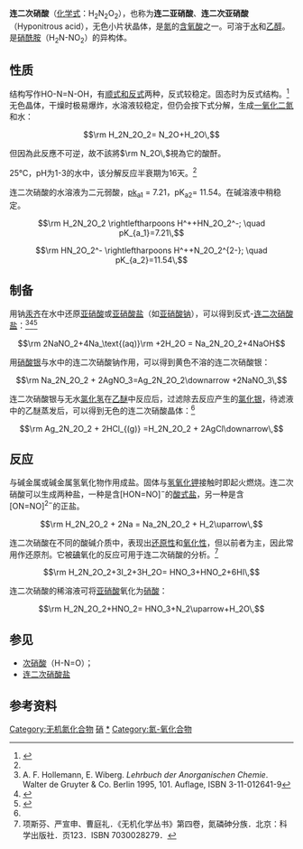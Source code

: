 {{Chembox
| NameEn = Hyponitrous acid
| ImageFile = Hyponitrous acid trans.svg
| ImageSize = 300px
| ImageName = 反式连二次硝酸结构
| ImageFile1 = Hyponitrous acid cis.svg
| ImageSize1 = 150px
| ImageName1 = 顺式连二次硝酸结构
| IUPACName = diazenediol
| OtherNames = 连二亚硝酸、<br />连二次亚硝酸
| Section1 = {{Chembox Identifiers
| CASNo = 14448-38-5
| CASNo_Ref = {{cascite|changed|??}}
|  PubChem  =  61744
|  SMILES  =  |  ChemSpiderID  =  55636
|  KEGG  =  C01818
|  ChEBI  =  14428
|  InChI  =  1S/H2N2O/c3-1-2-4/h(H,1,4)(H,2,3)
|  InChIKey  =  NFMHSPWHNQRFNR-UHFFFAOYSA-N
|  Gmelin  =  141300
|  3DMet  =  B00354
}}
| Section2 = {{Chembox Properties
| Formula = H<sub>2</sub>N<sub>2</sub>O<sub>2</sub>
| MolarMass =  62.0282 
| Appearance = 白色晶体
| Density = 
| MeltingPt = 
| BoilingPt = 
| Solubility = 可溶于水
| SolOther = 易溶于乙醇，在[[氯仿|氯仿]]、[[乙醚|乙醚]]<br />和[[苯|苯]]中的溶解度稍差}}
| Section3 = {{Chembox Hazards
| MainHazards = 干燥时具爆炸性
| FlashPt = 
| Autoignition = }}
}}
'''连二次硝酸'''（[[化学式|化学式]]：H<sub>2</sub>N<sub>2</sub>O<sub>2</sub>），也称为'''连二亚硝酸'''、'''连二次亚硝酸'''（Hyponitrous acid），无色小片状晶体，是[[氮|氮]]的[[含氧酸|含氧酸]]之一。可溶于[[水|水]]和[[乙醇|乙醇]]。是[[硝酰胺|硝酰胺]]（H<sub>2</sub>N-NO<sub>2</sub>）的异构体。

==性质==
结构写作HO-N=N-OH，有[[顺反异构|顺式和反式]]两种，反式较稳定。固态时为反式结构。<ref name = "Wiberg&Holleman">{{cite book en|title= Inorganic Chemistry|last= Wiberg|first= Egon|authorlink= |coauthors= Arnold F. Holleman|year= 2001|publisher= Elsevier|location= |isbn= 0123526515|page= |pages= |url= }}</ref>无色晶体，干燥时极易爆炸，水溶液较稳定，但仍会按下式分解，生成[[一氧化二氮|一氧化二氮]]和水：
:<math>\rm H_2N_2O_2= N_2O+H_2O\,</math>

但因為此反應不可逆，故不該將<math>\rm N_2O\,</math>視為它的酸酐。

25°C，pH为1-3的水中，该分解反应半衰期为16天。<ref name = "Wiberg&Holleman"/>

连二次硝酸的水溶液为二元弱酸，[[pKa|pk<sub>a1</sub>]] = 7.21，pK<sub>a2</sub>= 11.54。在碱溶液中稍稳定。
:<math>\rm H_2N_2O_2 \rightleftharpoons H^++HN_2O_2^-; \quad pK_{a_1}=7.21\,</math>
:<math>\rm HN_2O_2^- \rightleftharpoons H^++N_2O_2^{2-}; \quad pK_{a_2}=11.54\,</math>

==制备==
用钠[[汞齐|汞齐]]在水中还原[[亚硝酸|亚硝酸]]或[[亚硝酸盐|亚硝酸盐]]（如[[亚硝酸钠|亚硝酸钠]]），可以得到反式-[[连二次硝酸盐|连二次硝酸盐]]：<ref>A. F. Hollemann, E. Wiberg. ''Lehrbuch der Anorganischen Chemie''. Walter de Gruyter & Co. Berlin 1995, 101. Auflage,  ISBN 3-11-012641-9</ref><ref>{{cite book en|title= Handbook of Preparative Inorganic Chemistry|last= Brauer|first= G.|edition= 2nd|authorlink= |coauthors= |year= 1963|publisher= Academic Press|location= |volume= 1|isbn= |page= 492-6|pages= |url= }}</ref><ref>{{Greenwood&Earnshaw}}</ref>
:<math>\rm  2NaNO_2+4Na_\text{(aq)}\rm +2H_2O = Na_2N_2O_2+4NaOH</math>

用[[硝酸银|硝酸银]]与水中的连二次硝酸钠作用，可以得到黄色不溶的连二次硝酸银：
:<math>\rm Na_2N_2O_2 + 2AgNO_3=Ag_2N_2O_2\downarrow +2NaNO_3\,</math>

连二次硝酸银与无水[[氯化氢|氯化氢]]在[[乙醚|乙醚]]中反应后，过滤除去反应产生的[[氯化银|氯化银]]，待滤液中的乙醚蒸发后，可以得到无色的连二次硝酸晶体：<ref name = "Wiberg&Holleman"/>
:<math>\rm Ag_2N_2O_2 + 2HCl_{(g)} =H_2N_2O_2 + 2AgCl\downarrow\,</math>

==反应==
与碱金属或碱金属氢氧化物作用成盐。固体与[[氢氧化钾|氢氧化钾]]接触时即起火燃烧。连二次硝酸可以生成两种盐，一种是含[HON=NO]<sup>−</sup>的[[酸式盐|酸式盐]]，另一种是含[ON=NO]<sup>2−</sup>的正盐。
:<math>\rm H_2N_2O_2 + 2Na =  Na_2N_2O_2 + H_2\uparrow\,</math>

连二次硝酸在不同的酸碱介质中，表现出[[还原性|还原性]]和[[氧化性|氧化性]]，但以前者为主，因此常用作还原剂。它被[[碘|碘]]氧化的反应可用于连二次硝酸的分析。<ref>项斯芬、严宣申、曹庭礼．《无机化学丛书》第四卷，氮磷砷分族．北京：科学出版社．页123．ISBN 7030028279．</ref>
:<math>\rm H_2N_2O_2+3I_2+3H_2O= HNO_3+HNO_2+6HI\,</math>

连二次硝酸的稀溶液可将[[亚硝酸|亚硝酸]]氧化为[[硝酸|硝酸]]：
:<math>\rm H_2N_2O_2+HNO_2= HNO_3+N_2\uparrow+H_2O\,</math>

==参见==
*[[次硝酸|次硝酸]]（H-N=O）；
*[[连二次硝酸盐|连二次硝酸盐]]

==参考资料==
{{reflist}}
{{无机氮化合物}}
{{氢化合物}}

[[Category:无机氮化合物|Category:无机氮化合物]]
[[Category:无机酸|硝]]
[[Category:连二亚硝酸盐|*]]
[[Category:氮-氧化合物|Category:氮-氧化合物]]